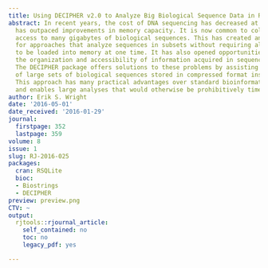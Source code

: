 ```yaml
---
title: Using DECIPHER v2.0 to Analyze Big Biological Sequence Data in R
abstract: In recent years, the cost of DNA sequencing has decreased at a rate that
  has outpaced improvements in memory capacity. It is now common to collect or have
  access to many gigabytes of biological sequences. This has created an urgent need
  for approaches that analyze sequences in subsets without requiring all of the sequences
  to be loaded into memory at one time. It has also opened opportunities to improve
  the organization and accessibility of information acquired in sequencing projects.
  The DECIPHER package offers solutions to these problems by assisting in the curation
  of large sets of biological sequences stored in compressed format inside a database.
  This approach has many practical advantages over standard bioinformatics workflows,
  and enables large analyses that would otherwise be prohibitively time consuming.
author: Erik S. Wright
date: '2016-05-01'
date_received: '2016-01-29'
journal:
  firstpage: 352
  lastpage: 359
volume: 8
issue: 1
slug: RJ-2016-025
packages:
  cran: RSQLite
  bioc:
  - Biostrings
  - DECIPHER
preview: preview.png
CTV: ~
output:
  rjtools::rjournal_article:
    self_contained: no
    toc: no
    legacy_pdf: yes

---
```

